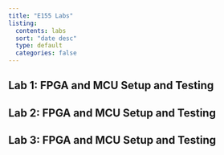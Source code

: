 ```yaml
---
title: "E155 Labs"
listing:
  contents: labs
  sort: "date desc"
  type: default
  categories: false
---
```


## Lab 1: FPGA and MCU Setup and Testing
## Lab 2: FPGA and MCU Setup and Testing
## Lab 3: FPGA and MCU Setup and Testing